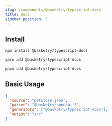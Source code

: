 ```yaml
---
slug: /components/@basketry/typescript-docs
title: Docs
sidebar_position: 5
---
```



## Install

<Tabs groupId="package-manager">
  <TabItem value="npm" label="npm" default>

```sh
npm install @basketry/typescript-docs
```

  </TabItem>
  <TabItem value="yarn" label="yarn">

```sh
yarn add @basketry/typescript-docs
```

  </TabItem>
  <TabItem value="pnpm" label="pnpm">

```sh
pnpm add @basketry/typescript-docs
```

  </TabItem>
</Tabs>

## Basic Usage

```json title="basketry.config.json"
{
  "source": "petstore.json",
  "parser": "@basketry/openapi-3",
  "generators": ["@basketry/typescript-docs"],
  "output": "src"
}
```
